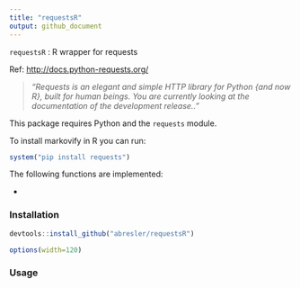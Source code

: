 ```yaml
---
title: "requestsR"
output: github_document
---
```



`requestsR` : R wrapper for requests

Ref: <http://docs.python-requests.org/>

>_"Requests is an elegant and simple HTTP library for Python {and now R}, built for human beings. You are currently looking at the documentation of the development release.."_

This package requires Python and the `requests` module.

To install markovify in R you can run:

```r
system("pip install requests")
```

The following functions are implemented:

-

### Installation

```r
devtools::install_github("abresler/requestsR")
```

```r
options(width=120)
```

### Usage

